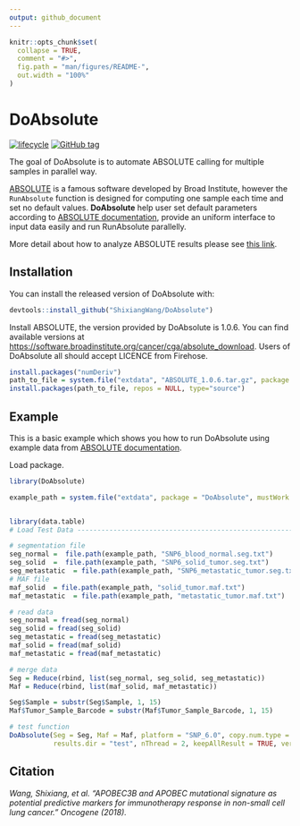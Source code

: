 ```yaml
---
output: github_document
---
```


<!-- README.md is generated from README.Rmd. Please edit that file -->

```r
knitr::opts_chunk$set(
  collapse = TRUE,
  comment = "#>",
  fig.path = "man/figures/README-",
  out.width = "100%"
)
```

# DoAbsolute

[![lifecycle](https://img.shields.io/badge/lifecycle-maturing-blue.svg)](https://www.tidyverse.org/lifecycle/#maturing) [![GitHub
tag](https://img.shields.io/github/tag/ShixiangWang/DoAbsolute.svg?label=Github)](https://github.com/ShixiangWang/DoAbsolute)

The goal of DoAbsolute is to automate ABSOLUTE calling for multiple samples in parallel way.

[ABSOLUTE](https://www.nature.com/articles/nbt.2203) is a famous software
developed by Broad Institute, however the `RunAbsolute` function is designed for
computing one sample each time and set no default values. **DoAbsolute** help
user set default parameters according to [ABSOLUTE documentation](http://software.broadinstitute.org/cancer/software/genepattern/modules/docs/ABSOLUTE), provide an uniform interface to
input data easily and run RunAbsolute parallelly.

More detail about how to analyze ABSOLUTE results please see [this link](http://software.broadinstitute.org/cancer/software/genepattern/analyzing-absolute-data).

## Installation

You can install the released version of DoAbsolute with:

``` r
devtools::install_github("ShixiangWang/DoAbsolute")
```

Install ABSOLUTE, the version provided by DoAbsolute is 1.0.6. You can
find available versions at <https://software.broadinstitute.org/cancer/cga/absolute_download>.
Users of DoAbsolute all should accept LICENCE from Firehose.

```r
install.packages("numDeriv")
path_to_file = system.file("extdata", "ABSOLUTE_1.0.6.tar.gz", package = "DoAbsolute", mustWork = T)
install.packages(path_to_file, repos = NULL, type="source")
```

## Example

This is a basic example which shows you how to run DoAbsolute using example data
from [ABSOLUTE documentation](http://software.broadinstitute.org/cancer/software/genepattern/modules/docs/ABSOLUTE).

Load package.


```r
library(DoAbsolute)
```


```r
example_path = system.file("extdata", package = "DoAbsolute", mustWork = T)


library(data.table)
# Load Test Data ----------------------------------------------------------

# segmentation file
seg_normal =  file.path(example_path, "SNP6_blood_normal.seg.txt")
seg_solid  =  file.path(example_path, "SNP6_solid_tumor.seg.txt")
seg_metastatic  = file.path(example_path, "SNP6_metastatic_tumor.seg.txt")
# MAF file
maf_solid  = file.path(example_path, "solid_tumor.maf.txt")
maf_metastatic  = file.path(example_path, "metastatic_tumor.maf.txt")

# read data
seg_normal = fread(seg_normal)
seg_solid = fread(seg_solid)
seg_metastatic = fread(seg_metastatic)
maf_solid = fread(maf_solid)
maf_metastatic = fread(maf_metastatic)

# merge data
Seg = Reduce(rbind, list(seg_normal, seg_solid, seg_metastatic))
Maf = Reduce(rbind, list(maf_solid, maf_metastatic))

Seg$Sample = substr(Seg$Sample, 1, 15)
Maf$Tumor_Sample_Barcode = substr(Maf$Tumor_Sample_Barcode, 1, 15)

# test function
DoAbsolute(Seg = Seg, Maf = Maf, platform = "SNP_6.0", copy.num.type = "total",
           results.dir = "test", nThread = 2, keepAllResult = TRUE, verbose = TRUE)
```

## Citation

*Wang, Shixiang, et al. “APOBEC3B and APOBEC mutational signature as
potential predictive markers for immunotherapy response in non-small
    cell lung cancer.” Oncogene (2018).*
